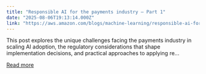 ```yaml
---
title: "Responsible AI for the payments industry – Part 1"
date: "2025-08-06T19:13:14.000Z"
link: "https://aws.amazon.com/blogs/machine-learning/responsible-ai-for-the-payments-industry-part-1/"
---
```


This post explores the unique challenges facing the payments industry in scaling AI adoption, the regulatory considerations that shape implementation decisions, and practical approaches to applying re...

[Read more](https://aws.amazon.com/blogs/machine-learning/responsible-ai-for-the-payments-industry-part-1/)
